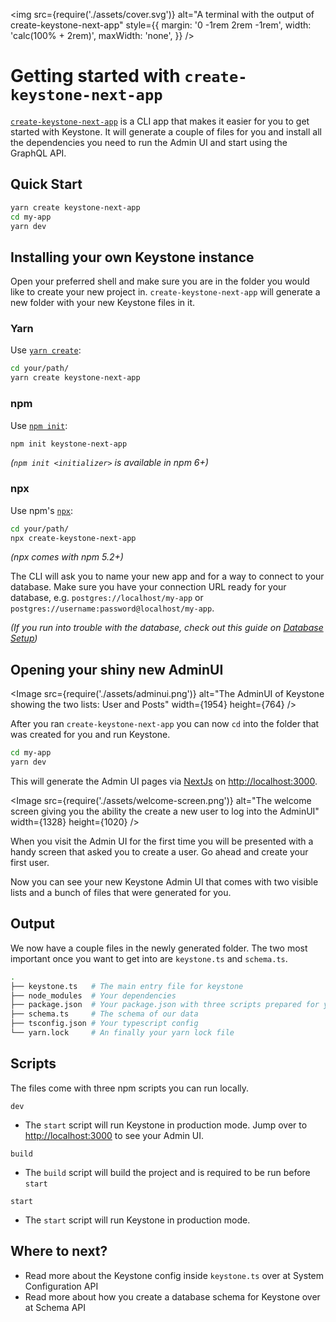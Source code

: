 
<img
  src={require('./assets/cover.svg')}
  alt="A terminal with the output of create-keystone-next-app"
  style={{
    margin: '0 -1rem 2rem -1rem',
    width: 'calc(100% + 2rem)',
    maxWidth: 'none',
  }}
/>

# Getting started with `create-keystone-next-app`

[`create-keystone-next-app`](https://github.com/keystonejs/create-keystone-next-app) is a CLI app that makes it easier for you to get started with Keystone.
It will generate a couple of files for you and install all the dependencies you need to run the Admin UI and start using the GraphQL API.

## Quick Start

```sh
yarn create keystone-next-app
cd my-app
yarn dev
```

## Installing your own Keystone instance

Open your preferred shell and make sure you are in the folder you would like to create your new project in.
`create-keystone-next-app` will generate a new folder with your new Keystone files in it.

### Yarn

Use [`yarn create`](https://classic.yarnpkg.com/en/docs/cli/create/):

```sh
cd your/path/
yarn create keystone-next-app
```

### npm

Use [`npm init`](https://docs.npmjs.com/cli/v7/commands/npm-init):

```sh
npm init keystone-next-app
```

_(`npm init <initializer>` is available in npm 6+)_

### npx

Use npm's [`npx`](https://docs.npmjs.com/cli/v7/commands/npx):

```sh
cd your/path/
npx create-keystone-next-app
```

_(npx comes with npm 5.2+)_

The CLI will ask you to name your new app and for a way to connect to your database.
Make sure you have your connection URL ready for your database, e.g. `postgres://localhost/my-app` or `postgres://username:password@localhost/my-app`.

_(If you run into trouble with the database, check out this guide on [Database Setup](https://www.keystonejs.com/quick-start/adapters))_

## Opening your shiny new AdminUI

<Image
  src={require('./assets/adminui.png')}
  alt="The AdminUI of Keystone showing the two lists: User and Posts"
  width={1954}
  height={764}
/>

After you ran `create-keystone-next-app` you can now `cd` into the folder that was created for you and run Keystone.

```sh
cd my-app
yarn dev
```

This will generate the Admin UI pages via [NextJs](https://nextjs.org/) on [http://localhost:3000](http://localhost:3000).

<Image
  src={require('./assets/welcome-screen.png')}
  alt="The welcome screen giving you the ability the create a new user to log into the AdminUI"
  width={1328}
  height={1020}
/>

When you visit the Admin UI for the first time you will be presented with a handy screen that asked you to create a user.
Go ahead and create your first user.

Now you can see your new Keystone Admin UI that comes with two visible lists and a bunch of files that were generated for you.

## Output

We now have a couple files in the newly generated folder. The two most important once you want to get into are `keystone.ts` and `schema.ts`.

```sh
.
├── keystone.ts   # The main entry file for keystone
├── node_modules  # Your dependencies
├── package.json  # Your package.json with three scripts prepared for you
├── schema.ts     # The schema of our data
├── tsconfig.json # Your typescript config
└── yarn.lock     # An finally your yarn lock file
```

## Scripts

The files come with three npm scripts you can run locally.

`dev`

- The `start` script will run Keystone in production mode.
  Jump over to [http://localhost:3000](http://localhost:3000) to see your Admin UI.

`build`

- The `build` script will build the project and is required to be run before `start`

`start`

- The `start` script will run Keystone in production mode.

## Where to next?

- Read more about the Keystone config inside `keystone.ts` over at <Link href="/apis/config" passHref><a>System Configuration API</a></Link>
- Read more about how you create a database schema for Keystone over at <Link href="/apis/schema" passHref><a>Schema API</a></Link>

